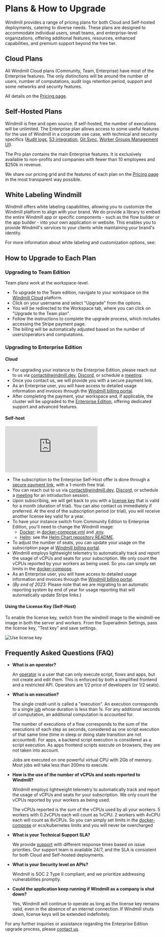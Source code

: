 
# Plans & How to Upgrade

Windmill provides a range of pricing plans for both Cloud and Self-hosted deployments, catering to diverse needs. These plans are designed to accommodate individual users, small teams, and enterprise-level organizations, offering additional features, resources, enhanced capabilities, and premium support beyond the free tier.

<div className="grid grid-cols-2 gap-6 mb-4">
	<DocCard
		title="Pricing page"
		description="Explore our plans and estimate a cost."
		href="/pricing"
	/>
</div>

## Cloud Plans

All Windmill Cloud plans (Community, Team, Enterprise) have most of the Enterprise features.
The only distinctions will be around the number of users, number of computations, audit logs retention period, support and some networks and security features.

All details on the [Pricing page](/pricing).

<div className="grid grid-cols-2 gap-6 mb-4">
	<DocCard
		title="Upgrading to Team Edition"
		description="Team plans work at the workspace-level."
		href="#upgrading-to-team-edition"
	/>
	<DocCard
		title="Upgrading to Enterprise - Cloud"
		description="Upgrade for dedicated support, guidance and infrastructure."
		href="#cloud"
	/>
</div>

## Self-Hosted Plans

Windmill is free and open source. If self-hosted, the number of executions will be unlimited. The Enterprise plan allows access to some useful features for the use of Windmill in a corporate use case, with technical and security specifics ([Audit logs](../../core_concepts/14_audit_logs/index.mdx), [S3 integration](/blog/launch-week-1/data-pipeline-orchestrator), [Git Sync](../../advanced/11_git_sync/index.mdx), [Worker Groups Management UI](../../core_concepts/9_worker_groups/index.mdx)).

The Pro plan contains the main Enterprise features. It is exclusively available to non-profits and companies with fewer than 10 employees and $250k in revenue.

We share our pricing grid and the features of each plan on the [Pricing page](/pricing) in the most transparent way possible.

<div className="grid grid-cols-2 gap-6 mb-4">
	<DocCard
		title="Upgrading to Enterprise- Self-Host"
		description="Turn your instance into an Enterprise Edition with a license key."
		href="#self-host"
	/>
</div>

## White Labeling Windmill

Windmill offers white labeling capabilities, allowing you to customize the Windmill platform to align with your brand. We do provide a library to embed the entire Windmill app or specific components - such as the flow builder or the app builder - into your own application or website. This enables you to provide Windmill's services to your clients while maintaining your brand's identity.

For more information about white labeling and customization options, see:

<div className="grid grid-cols-2 gap-6 mb-4">
	<DocCard
		title="White Labeling Windmill"
		description="Windmill offers white labeling capabilities, allowing you to customize the Windmill platform to align with your brand."
		href="/docs/misc/white_labelling"
	/>
</div>

## How to Upgrade to Each Plan

### Upgrading to Team Edition

Team plans work at the workspace-level.

- To upgrade to the Team edition, navigate to your workspace on the <a href="https://app.windmill.dev/" rel="nofollow">Windmill Cloud</a> platform.
- Click on your username and select "Upgrade" from the options.
- You will be redirected to the Workspace tab, where you can click on "Upgrade to the Team plan".
- Follow the instructions to complete the upgrade process, which includes accessing the Stripe payment page.
- The billing will be automatically adjusted based on the number of users/operators and computations.

### Upgrading to Enterprise Edition

#### Cloud

- For upgrading your instance to the Enterprise Edition, please reach out to us via contact@windmill.dev, [Discord](https://discord.com/invite/V7PM2YHsPB), or schedule a [meeting](https://www.windmill.dev/book-demo).
- Once you contact us, we will provide you with a secure payment link.
- As an Enterprise user, you will have access to detailed usage information and invoices through the [Windmill billing portal](https://windmill.dev/billing).
- After completing the payment, your workspace and, if applicable, the cluster will be upgraded to the [Enterprise Edition](/pricing), offering dedicated support and advanced features.

#### Self-host

<iframe
	style={{ aspectRatio: '16/9' }}
	src="https://www.youtube.com/embed/YAoLXwayjT8?vq=hd1080"
	title="YouTube video player"
	frameBorder="0"
	allow="accelerometer; autoplay; clipboard-write; encrypted-media; gyroscope; picture-in-picture; web-share"
	allowFullScreen
	className="border-2 rounded-xl object-cover w-full dark:border-gray-800"
></iframe>

<br />

- The subscription to the Enterprise Self-Host offer is done through a [secure payment link](https://billing.windmill.dev/b/8wMaFS51Y0Bl2VacMT), with a 1-month free trial.
- You can reach out to us via contact@windmill.dev, [Discord](https://discord.com/invite/V7PM2YHsPB), or schedule a [meeting](https://www.windmill.dev/book-demo) for an introduction session.
- Upon subscribing, we will get back to you with a [license key](#using-the-license-key-self-host) that is valid for a month (duration of trial). You can also contact us immediately if preferred. At the end of the subscription period (or trial), you will receive another license key valid for a year.
- To have your instance switch from Community Edition to Enterprise Edition, you'll need to change the Windmill image:
  - [Docker](../../advanced/1_self_host/index.mdx#docker): in [docker-compose.yml](https://raw.githubusercontent.com/windmill-labs/windmill/main/docker-compose.yml) and [.env](https://raw.githubusercontent.com/windmill-labs/windmill/main/.env).
  - [Helm](../../advanced/1_self_host/index.mdx#enterprise-deployment-with-helm): see the [Helm Chart repository README](https://github.com/windmill-labs/windmill-helm-charts).
- To adjust the number of seats, you can update your usage on the subscription page at [Windmill billing portal](https://windmill.dev/billing).
- Windmill employs lightweight telemetry to automatically track and report the usage of vCPUs and seats for your subscription. We only count the vCPUs reported by your workers as being used. So you can simply set limits in the [docker-compose](https://github.com/windmill-labs/windmill/blob/main/docker-compose.yml).
- As an Enterprise user, you will have access to detailed usage information and invoices through the [Windmill billing portal](https://windmill.dev/billing).
- (_By end of 2023_: Please note that we are migrating to an automatic reporting system by end of year for usage reporting that will automatically update Stripe links.)

<div className="grid grid-cols-2 gap-6 mb-4">
	<DocCard
		title="Self Host Windmill"
		description="Self host Windmill in 2 minutes."
		href="/docs/advanced/self_host/"
	/>
</div>

#### Using the License Key (Self-Host)

To enable the license key, switch from the windmill image to the windmill-ee image in both the server and workers. From the Superadmin Settings, pass the license key, "Test key" and save settings.

![Use license key](./add_license_key.png 'Use license key')

## Frequently Asked Questions (FAQ)

- **What is an operator?**

  An [operator](../../core_concepts/16_roles_and_permissions/index.mdx) is a user that can only execute script, flows and apps, but not create and edit them. This is enforced by both a simplified frontend and a restricted API. Operators are 1/2 price of developers (or 1/2 seats).

- **What is an execution?**

  The single credit-unit is called a "execution". An execution corresponds to a single [job](../../core_concepts/20_jobs/index.mdx) whose duration is less than 1s. For any additional seconds of computation, an additional computation is accounted for.

  The number of executions of a flow corresponds to the sum of the executions of each step as seconds, considered as one script execution of that same time (time in sleep or doing state transition are not accounted). For apps, a backend script execution is considered as a script execution. As apps frontend scripts execute on browsers, they are not taken into account.

  Jobs are executed on one powerful virtual CPU with 2Gb of memory. Most jobs will take less than 200ms to execute.

- **How is the use of the number of vCPUs and seats reported to Windmill?**

  Windmill employs lightweight telemetry to automatically track and report the usage of vCPUs and seats for your subscription. We only count the vCPUs reported by your workers as being used.

  The vCPUs reported is the sum of the vCPUs used by all your workers. 5 workers with 0.2vCPUs each will count as 1vCPU. 2 workers with 4vCPU each will count as 8vCPUs. So you can simply set limits in the [docker-compose](https://github.com/windmill-labs/windmill/blob/main/docker-compose.yml) or ecs/kubernetes limits and you will never be overcharged

- **What is your Technical Support SLA?**

  We provide [support](../12_support_and_sla/index.mdx) with different response times based on issue priorities. Our support team is available 24/7, and the SLA is consistent for both Cloud and Self-hosted deployments.

- **What is your Security level on APIs?**

  Windmill is SOC 2 Type II compliant, and we prioritize addressing vulnerabilities promptly.

- **Could the application keep running if Windmill as a company is shut down?**

  Yes, Windmill will continue to operate as long as the license key remains valid, even in the absence of an internet connection. If Windmill shuts down, license keys will be extended indefinitely.

For any further inquiries or assistance regarding the Enterprise Edition upgrade process, please [contact us](../6_getting_help/index.mdx).
